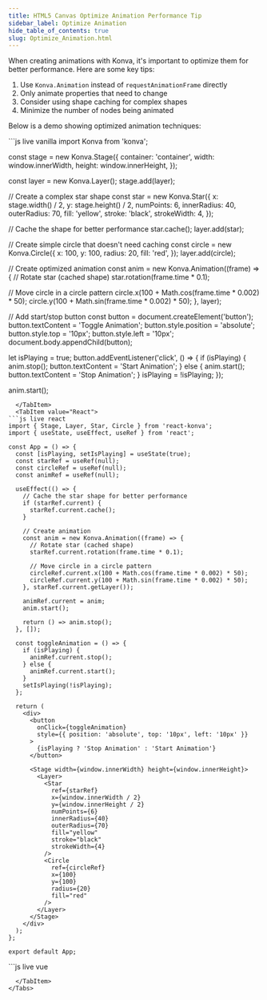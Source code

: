 ```yaml
---
title: HTML5 Canvas Optimize Animation Performance Tip
sidebar_label: Optimize Animation
hide_table_of_contents: true
slug: Optimize_Animation.html
---
```


When creating animations with Konva, it's important to optimize them for better performance.
Here are some key tips:

1. Use `Konva.Animation` instead of `requestAnimationFrame` directly
2. Only animate properties that need to change
3. Consider using shape caching for complex shapes
4. Minimize the number of nodes being animated

Below is a demo showing optimized animation techniques:


<Tabs>
  <TabItem value="Vanilla" default>
```js live vanilla
import Konva from 'konva';

const stage = new Konva.Stage({
  container: 'container',
  width: window.innerWidth,
  height: window.innerHeight,
});

const layer = new Konva.Layer();
stage.add(layer);

// Create a complex star shape
const star = new Konva.Star({
  x: stage.width() / 2,
  y: stage.height() / 2,
  numPoints: 6,
  innerRadius: 40,
  outerRadius: 70,
  fill: 'yellow',
  stroke: 'black',
  strokeWidth: 4,
});

// Cache the shape for better performance
star.cache();
layer.add(star);

// Create simple circle that doesn't need caching
const circle = new Konva.Circle({
  x: 100,
  y: 100,
  radius: 20,
  fill: 'red',
});
layer.add(circle);

// Create optimized animation
const anim = new Konva.Animation((frame) => {
  // Rotate star (cached shape)
  star.rotation(frame.time * 0.1);
  
  // Move circle in a circle pattern
  circle.x(100 + Math.cos(frame.time * 0.002) * 50);
  circle.y(100 + Math.sin(frame.time * 0.002) * 50);
}, layer);

// Add start/stop button
const button = document.createElement('button');
button.textContent = 'Toggle Animation';
button.style.position = 'absolute';
button.style.top = '10px';
button.style.left = '10px';
document.body.appendChild(button);

let isPlaying = true;
button.addEventListener('click', () => {
  if (isPlaying) {
    anim.stop();
    button.textContent = 'Start Animation';
  } else {
    anim.start();
    button.textContent = 'Stop Animation';
  }
  isPlaying = !isPlaying;
});

anim.start();
```
  </TabItem>
  <TabItem value="React">
```js live react
import { Stage, Layer, Star, Circle } from 'react-konva';
import { useState, useEffect, useRef } from 'react';

const App = () => {
  const [isPlaying, setIsPlaying] = useState(true);
  const starRef = useRef(null);
  const circleRef = useRef(null);
  const animRef = useRef(null);

  useEffect(() => {
    // Cache the star shape for better performance
    if (starRef.current) {
      starRef.current.cache();
    }

    // Create animation
    const anim = new Konva.Animation((frame) => {
      // Rotate star (cached shape)
      starRef.current.rotation(frame.time * 0.1);
      
      // Move circle in a circle pattern
      circleRef.current.x(100 + Math.cos(frame.time * 0.002) * 50);
      circleRef.current.y(100 + Math.sin(frame.time * 0.002) * 50);
    }, starRef.current.getLayer());

    animRef.current = anim;
    anim.start();

    return () => anim.stop();
  }, []);

  const toggleAnimation = () => {
    if (isPlaying) {
      animRef.current.stop();
    } else {
      animRef.current.start();
    }
    setIsPlaying(!isPlaying);
  };

  return (
    <div>
      <button
        onClick={toggleAnimation}
        style={{ position: 'absolute', top: '10px', left: '10px' }}
      >
        {isPlaying ? 'Stop Animation' : 'Start Animation'}
      </button>
      
      <Stage width={window.innerWidth} height={window.innerHeight}>
        <Layer>
          <Star
            ref={starRef}
            x={window.innerWidth / 2}
            y={window.innerHeight / 2}
            numPoints={6}
            innerRadius={40}
            outerRadius={70}
            fill="yellow"
            stroke="black"
            strokeWidth={4}
          />
          <Circle
            ref={circleRef}
            x={100}
            y={100}
            radius={20}
            fill="red"
          />
        </Layer>
      </Stage>
    </div>
  );
};

export default App;
```
  </TabItem>
  <TabItem value="Vue">
```js live vue
<template>
  <div>
    <button
      @click="toggleAnimation"
      style="position: absolute; top: 10px; left: 10px"
    >
      {{ isPlaying ? 'Stop Animation' : 'Start Animation' }}
    </button>
    
    <v-stage :config="stageSize">
      <v-layer ref="layerRef">
        <v-star
          ref="starRef"
          :config="starConfig"
        />
        <v-circle
          ref="circleRef"
          :config="circleConfig"
        />
      </v-layer>
    </v-stage>
  </div>
</template>

<script setup>
import { ref, onMounted, onUnmounted } from 'vue';
import Konva from 'konva';

const stageSize = {
  width: window.innerWidth,
  height: window.innerHeight
};

const starConfig = {
  x: window.innerWidth / 2,
  y: window.innerHeight / 2,
  numPoints: 6,
  innerRadius: 40,
  outerRadius: 70,
  fill: 'yellow',
  stroke: 'black',
  strokeWidth: 4
};

const circleConfig = ref({
  x: 100,
  y: 100,
  radius: 20,
  fill: 'red'
});

const layerRef = ref(null);
const starRef = ref(null);
const circleRef = ref(null);
const isPlaying = ref(true);
let anim = null;

onMounted(() => {
  // Cache the star shape for better performance
  starRef.value.getNode().cache();

  // Create animation
  anim = new Konva.Animation((frame) => {
    // Rotate star (cached shape)
    starRef.value.getNode().rotation(frame.time * 0.1);
    
    // Move circle in a circle pattern
    const circle = circleRef.value.getNode();
    circle.x(100 + Math.cos(frame.time * 0.002) * 50);
    circle.y(100 + Math.sin(frame.time * 0.002) * 50);
  }, layerRef.value.getNode());

  anim.start();
});

onUnmounted(() => {
  if (anim) {
    anim.stop();
  }
});

const toggleAnimation = () => {
  if (isPlaying.value) {
    anim.stop();
  } else {
    anim.start();
  }
  isPlaying.value = !isPlaying.value;
};
</script>
```
  </TabItem>
</Tabs> 